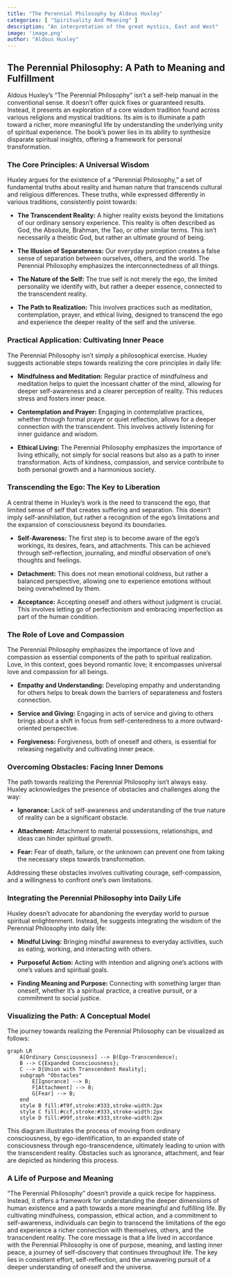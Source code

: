 ```yaml
---
title: "The Perennial Philosophy by Aldous Huxley"
categories: [ "Spirituality And Meaning" ]
description: "An interpretation of the great mystics, East and West"
image: 'image.png'
author: "Aldous Huxley"
---
```

## The Perennial Philosophy: A Path to Meaning and Fulfillment

Aldous Huxley's "The Perennial Philosophy" isn't a self-help manual in the conventional sense. It doesn't offer quick fixes or guaranteed results. Instead, it presents an exploration of a core wisdom tradition found across various religions and mystical traditions.  Its aim is to illuminate a path toward a richer, more meaningful life by understanding the underlying unity of spiritual experience.  The book's power lies in its ability to synthesize disparate spiritual insights, offering a framework for personal transformation.

###  The Core Principles:  A Universal Wisdom

Huxley argues for the existence of a "Perennial Philosophy," a set of fundamental truths about reality and human nature that transcends cultural and religious differences. These truths, while expressed differently in various traditions, consistently point towards:

* **The Transcendent Reality:**  A higher reality exists beyond the limitations of our ordinary sensory experience. This reality is often described as God, the Absolute, Brahman, the Tao, or other similar terms.  This isn't necessarily a theistic God, but rather an ultimate ground of being.

* **The Illusion of Separateness:**  Our everyday perception creates a false sense of separation between ourselves, others, and the world. The Perennial Philosophy emphasizes the interconnectedness of all things.

* **The Nature of the Self:** The true self is not merely the ego, the limited personality we identify with, but rather a deeper essence, connected to the transcendent reality.

* **The Path to Realization:**  This involves practices such as meditation, contemplation, prayer, and ethical living, designed to transcend the ego and experience the deeper reality of the self and the universe.


###  Practical Application: Cultivating Inner Peace

The Perennial Philosophy isn't simply a philosophical exercise. Huxley suggests actionable steps towards realizing the core principles in daily life:

* **Mindfulness and Meditation:** Regular practice of mindfulness and meditation helps to quiet the incessant chatter of the mind, allowing for deeper self-awareness and a clearer perception of reality.  This reduces stress and fosters inner peace.

* **Contemplation and Prayer:**  Engaging in contemplative practices, whether through formal prayer or quiet reflection, allows for a deeper connection with the transcendent. This involves actively listening for inner guidance and wisdom.

* **Ethical Living:**  The Perennial Philosophy emphasizes the importance of living ethically, not simply for social reasons but also as a path to inner transformation.  Acts of kindness, compassion, and service contribute to both personal growth and a harmonious society.


###  Transcending the Ego: The Key to Liberation

A central theme in Huxley's work is the need to transcend the ego, that limited sense of self that creates suffering and separation.  This doesn't imply self-annihilation, but rather a recognition of the ego's limitations and the expansion of consciousness beyond its boundaries.

* **Self-Awareness:** The first step is to become aware of the ego's workings, its desires, fears, and attachments.  This can be achieved through self-reflection, journaling, and mindful observation of one's thoughts and feelings.

* **Detachment:** This does not mean emotional coldness, but rather a balanced perspective, allowing one to experience emotions without being overwhelmed by them.

* **Acceptance:** Accepting oneself and others without judgment is crucial.  This involves letting go of perfectionism and embracing imperfection as part of the human condition.


###  The Role of Love and Compassion

The Perennial Philosophy emphasizes the importance of love and compassion as essential components of the path to spiritual realization. Love, in this context, goes beyond romantic love; it encompasses universal love and compassion for all beings.

* **Empathy and Understanding:**  Developing empathy and understanding for others helps to break down the barriers of separateness and fosters connection.

* **Service and Giving:**  Engaging in acts of service and giving to others brings about a shift in focus from self-centeredness to a more outward-oriented perspective.

* **Forgiveness:** Forgiveness, both of oneself and others, is essential for releasing negativity and cultivating inner peace.


###  Overcoming Obstacles: Facing Inner Demons

The path towards realizing the Perennial Philosophy isn't always easy. Huxley acknowledges the presence of obstacles and challenges along the way:

* **Ignorance:**  Lack of self-awareness and understanding of the true nature of reality can be a significant obstacle.

* **Attachment:**  Attachment to material possessions, relationships, and ideas can hinder spiritual growth.

* **Fear:**  Fear of death, failure, or the unknown can prevent one from taking the necessary steps towards transformation.

Addressing these obstacles involves cultivating courage, self-compassion, and a willingness to confront one's own limitations.


###  Integrating the Perennial Philosophy into Daily Life

Huxley doesn't advocate for abandoning the everyday world to pursue spiritual enlightenment. Instead, he suggests integrating the wisdom of the Perennial Philosophy into daily life:

* **Mindful Living:**  Bringing mindful awareness to everyday activities, such as eating, working, and interacting with others.

* **Purposeful Action:**  Acting with intention and aligning one's actions with one's values and spiritual goals.

* **Finding Meaning and Purpose:**  Connecting with something larger than oneself, whether it's a spiritual practice, a creative pursuit, or a commitment to social justice.


###  Visualizing the Path: A Conceptual Model

The journey towards realizing the Perennial Philosophy can be visualized as follows:

```mermaid
graph LR
    A[Ordinary Consciousness] --> B(Ego-Transcendence);
    B --> C{Expanded Consciousness};
    C --> D[Union with Transcendent Reality];
    subgraph "Obstacles"
        E[Ignorance] --> B;
        F[Attachment] --> B;
        G[Fear] --> B;
    end
    style B fill:#f9f,stroke:#333,stroke-width:2px
    style C fill:#ccf,stroke:#333,stroke-width:2px
    style D fill:#99f,stroke:#333,stroke-width:2px
```

This diagram illustrates the process of moving from ordinary consciousness, by ego-identification, to an expanded state of consciousness through ego-transcendence, ultimately leading to union with the transcendent reality. Obstacles such as ignorance, attachment, and fear are depicted as hindering this process.


### A Life of Purpose and Meaning

"The Perennial Philosophy" doesn't provide a quick recipe for happiness. Instead, it offers a framework for understanding the deeper dimensions of human existence and a path towards a more meaningful and fulfilling life.  By cultivating mindfulness, compassion, ethical action, and a commitment to self-awareness, individuals can begin to transcend the limitations of the ego and experience a richer connection with themselves, others, and the transcendent reality. The core message is that a life lived in accordance with the Perennial Philosophy is one of purpose, meaning, and lasting inner peace, a journey of self-discovery that continues throughout life.  The key lies in consistent effort, self-reflection, and the unwavering pursuit of a deeper understanding of oneself and the universe.

